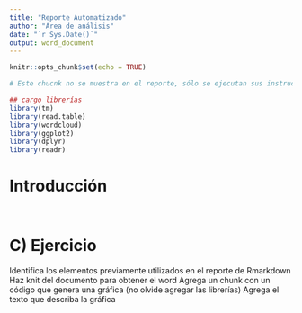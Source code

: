 ---
title: "Reporte Automatizado"
author: "Área de análisis"
date: "`r Sys.Date()`"
output: word_document
---

```{r setup, include=FALSE}
knitr::opts_chunk$set(echo = TRUE)
```

```{r echo=FALSE, message=FALSE, warning=FALSE}
# Este chucnk no se muestra en el reporte, sólo se ejecutan sus instrucciones. Esto se ve entre corchetes echo = FALSE

## cargo librerías
library(tm)
library(read.table)
library(wordcloud)
library(ggplot2)
library(dplyr)
library(readr)
```

# Introducción

```{r warning=FALSE, include=FALSE}

```

```{r echo=FALSE}

```


# C) Ejercicio

Identifica los elementos previamente utilizados en el reporte de Rmarkdown
Haz knit del documento para obtener el word
Agrega un chunk con un código que genera una gráfica (no olvide agregar las librerías)
Agrega el texto que describa la gráfica